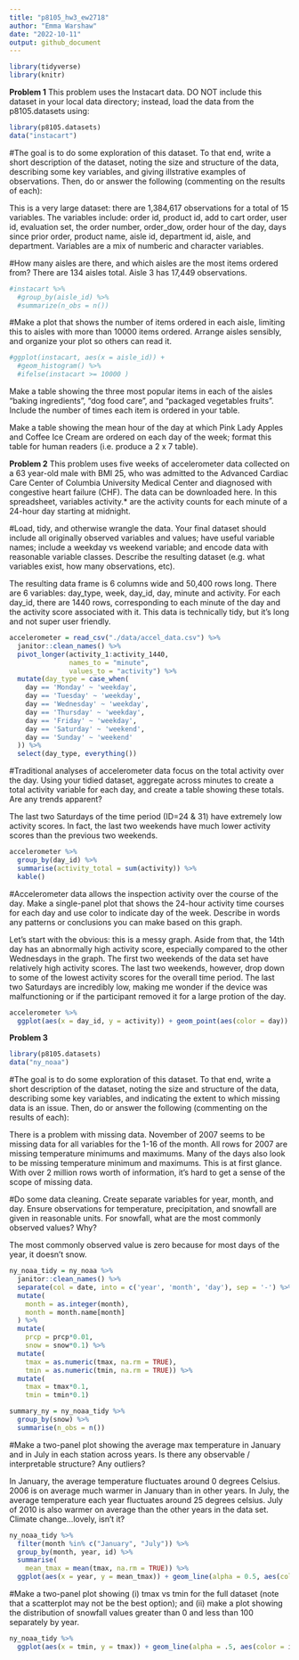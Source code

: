 ```yaml
---
title: "p8105_hw3_ew2718"
author: "Emma Warshaw"
date: "2022-10-11"
output: github_document
---
```

```r
library(tidyverse)
library(knitr)
```

**Problem 1**
This problem uses the Instacart data. DO NOT include this dataset in your local data directory; instead, load the data from the p8105.datasets using:
```r
library(p8105.datasets)
data("instacart")
```

#The goal is to do some exploration of this dataset. To that end, write a short description of the dataset, noting the size and structure of the data, describing some key variables, and giving illstrative examples of observations. Then, do or answer the following (commenting on the results of each):

This is a very large dataset: there are 1,384,617 observations for a total of 15 variables.  The variables include: order id, product id, add to cart order, user id, evaluation set, the order number, order_dow, order hour of the day, days since prior order, product name, aisle id, department id, aisle, and department.  Variables are a mix of numberic and character variables.  

#How many aisles are there, and which aisles are the most items ordered from?
There are 134 aisles total.  Aisle 3 has 17,449 observations. 
```r
#instacart %>% 
  #group_by(aisle_id) %>%
  #summarize(n_obs = n())
```

#Make a plot that shows the number of items ordered in each aisle, limiting this to aisles with more than 10000 items ordered. Arrange aisles sensibly, and organize your plot so others can read it.
```r
#ggplot(instacart, aes(x = aisle_id)) + 
  #geom_histogram() %>%
  #ifelse(instacart >= 10000 )
```

Make a table showing the three most popular items in each of the aisles “baking ingredients”, “dog food care”, and “packaged vegetables fruits”. Include the number of times each item is ordered in your table.

Make a table showing the mean hour of the day at which Pink Lady Apples and Coffee Ice Cream are ordered on each day of the week; format this table for human readers (i.e. produce a 2 x 7 table).

**Problem 2**
This problem uses five weeks of accelerometer data collected on a 63 year-old male with BMI 25, who was admitted to the Advanced Cardiac Care Center of Columbia University Medical Center and diagnosed with congestive heart failure (CHF). The data can be downloaded here. In this spreadsheet, variables activity.* are the activity counts for each minute of a 24-hour day starting at midnight.

#Load, tidy, and otherwise wrangle the data. Your final dataset should include all originally observed variables and values; have useful variable names; include a weekday vs weekend variable; and encode data with reasonable variable classes. Describe the resulting dataset (e.g. what variables exist, how many observations, etc).

The resulting data frame is 6 columns wide and 50,400 rows long.  There are 6 variables: day_type, week, day_id, day, minute and activity.  For each day_id, there are 1440 rows, corresponding to each minute of the day and the activity score associated with it.  This data is technically tidy, but it's long and not super user friendly.  

```r
accelerometer = read_csv("./data/accel_data.csv") %>%
  janitor::clean_names() %>%
  pivot_longer(activity_1:activity_1440,
               names_to = "minute",
               values_to = "activity") %>%
  mutate(day_type = case_when(
    day == 'Monday' ~ 'weekday',
    day == 'Tuesday' ~ 'weekday',
    day == 'Wednesday' ~ 'weekday',
    day == 'Thursday' ~ 'weekday',
    day == 'Friday' ~ 'weekday',
    day == 'Saturday' ~ 'weekend',
    day == 'Sunday' ~ 'weekend'
  )) %>% 
  select(day_type, everything())
```

#Traditional analyses of accelerometer data focus on the total activity over the day. Using your tidied dataset, aggregate across minutes to create a total activity variable for each day, and create a table showing these totals. Are any trends apparent?

The last two Saturdays of the time period (ID=24 & 31) have extremely low activity scores. In fact, the last two weekends have much lower activity scores than the previous two weekends.  

```r
accelerometer %>%
  group_by(day_id) %>%
  summarise(activity_total = sum(activity)) %>%
  kable()
```

#Accelerometer data allows the inspection activity over the course of the day. Make a single-panel plot that shows the 24-hour activity time courses for each day and use color to indicate day of the week. Describe in words any patterns or conclusions you can make based on this graph.

Let's start with the obvious: this is a messy graph.  Aside from that, the 14th day has an abnormally high activity score, especially compared to the other Wednesdays in the graph.  The first two weekends of the data set have relatively high activity scores.  The last two weekends, however, drop down to some of the lowest activity scores for the overall time period.  The last two Saturdays are incredibly low, making me wonder if the device was malfunctioning or if the participant removed it for a large protion of the day.    

```r
accelerometer %>%
  ggplot(aes(x = day_id, y = activity)) + geom_point(aes(color = day))
```

**Problem 3**
```r
library(p8105.datasets)
data("ny_noaa")
```

#The goal is to do some exploration of this dataset. To that end, write a short description of the dataset, noting the size and structure of the data, describing some key variables, and indicating the extent to which missing data is an issue. Then, do or answer the following (commenting on the results of each):

There is a problem with missing data.  November of 2007 seems to be missing data for all variables for the 1-16 of the month.  All rows for 2007 are missing temperature minimums and maximums.  Many of the days also look to be missing temperature minimum and maximums.  This is at first glance.  With over 2 million rows worth of information, it's hard to get a sense of the scope of missing data.    

#Do some data cleaning. Create separate variables for year, month, and day. Ensure observations for temperature, precipitation, and snowfall are given in reasonable units. For snowfall, what are the most commonly observed values? Why?

The most commonly observed value is zero because for most days of the year, it doesn't snow.  

```r
ny_noaa_tidy = ny_noaa %>%
  janitor::clean_names() %>%
  separate(col = date, into = c('year', 'month', 'day'), sep = '-') %>%
  mutate(
    month = as.integer(month), 
    month = month.name[month]
  ) %>%
  mutate(
    prcp = prcp*0.01,
    snow = snow*0.1) %>%
  mutate(
    tmax = as.numeric(tmax, na.rm = TRUE), 
    tmin = as.numeric(tmin, na.rm = TRUE)) %>%
  mutate(
    tmax = tmax*0.1,
    tmin = tmin*0.1)

summary_ny = ny_noaa_tidy %>% 
  group_by(snow) %>%
  summarise(n_obs = n())
```

#Make a two-panel plot showing the average max temperature in January and in July in each station across years. Is there any observable / interpretable structure? Any outliers?

In January, the average temperature fluctuates around 0 degrees Celsius.  2006 is on average much warmer in January than in other years.  In July, the average temperature each year fluctuates around 25 degrees celsius.  July of 2010 is also warmer on average than the other years in the data set.  Climate change...lovely, isn't it?     

```r
ny_noaa_tidy %>% 
  filter(month %in% c("January", "July")) %>% 
  group_by(month, year, id) %>%
  summarise(
    mean_tmax = mean(tmax, na.rm = TRUE)) %>%
  ggplot(aes(x = year, y = mean_tmax)) + geom_line(alpha = 0.5, aes(color = year)) + facet_grid(. ~ month)
```

#Make a two-panel plot showing (i) tmax vs tmin for the full dataset (note that a scatterplot may not be the best option); and (ii) make a plot showing the distribution of snowfall values greater than 0 and less than 100 separately by year.

```r
ny_noaa_tidy %>%
  ggplot(aes(x = tmin, y = tmax)) + geom_line(alpha = .5, aes(color = id))
```





